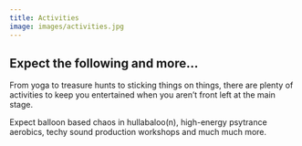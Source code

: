 ```yaml
---
title: Activities
image: images/activities.jpg
---
```

## Expect the following and more...

From yoga to treasure hunts to sticking things on things, there are plenty of activities to keep you entertained when you aren’t front left at the main stage.

Expect balloon based chaos in hullabaloo(n), high-energy psytrance aerobics, techy sound production workshops and much much more.